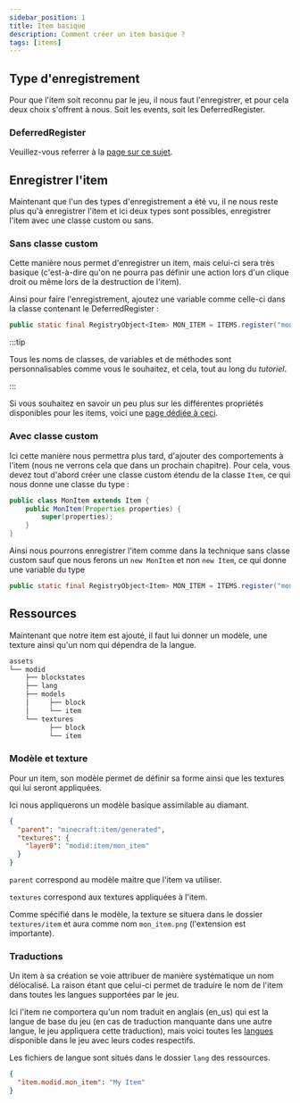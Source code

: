 ```yaml
---
sidebar_position: 1
title: Item basique
description: Comment créer un item basique ?
tags: [items]
---
```


## Type d'enregistrement
Pour que l'item soit reconnu par le jeu, il nous faut l'enregistrer, et pour cela deux choix s'offrent à nous. Soit les events, soit les DeferredRegister.

### DeferredRegister

Veuillez-vous referrer à la [page sur ce sujet](/register/deferred.mdx).

## Enregistrer l'item

Maintenant que l'un des types d'enregistrement a été vu, il ne nous reste plus qu'à enregistrer l'item et ici deux types sont possibles, enregistrer l'item avec une classe custom ou sans.

### Sans classe custom

Cette manière nous permet d'enregistrer un item, mais celui-ci sera très basique (c'est-à-dire qu'on ne pourra pas définir une action lors d'un clique droit ou même lors de la destruction de l'item).

Ainsi pour faire l'enregistrement, ajoutez une variable comme celle-ci dans la classe contenant le DeferredRegister :
```java
public static final RegistryObject<Item> MON_ITEM = ITEMS.register("mon_item", () -> new Item(new Item.Properties().stacksTo(10)));
```

:::tip

Tous les noms de classes, de variables et de méthodes sont personnalisables comme vous le souhaitez, et cela, tout au long du *tutoriel*.

:::

Si vous souhaitez en savoir un peu plus sur les différentes propriétés disponibles pour les items, voici une [page dédiée à ceci](properties.mdx).

### Avec classe custom
Ici cette manière nous permettra plus tard, d'ajouter des comportements à l'item (nous ne verrons cela que dans un prochain chapitre).
Pour cela, vous devez tout d'abord créer une classe custom étendu de la classe `Item`, ce qui nous donne une classe du type :
```java
public class MonItem extends Item {
    public MonItem(Properties properties) {
        super(properties);
    }
}
```

Ainsi nous pourrons enregistrer l'item comme dans la technique sans classe custom sauf que nous ferons un `new MonItem` et non `new Item`, ce qui donne une variable du type
```java
public static final RegistryObject<Item> MON_ITEM = ITEMS.register("mon_item", () -> new MonItem(new Item.Properties().tab(CreativeModeTab.TAB_MISC)));
```

## Ressources

Maintenant que notre item est ajouté, il faut lui donner un modèle, une texture ainsi qu'un nom qui dépendra de la langue.

```sh title='Arborescence basique des ressources pour un mod'
assets
└── modid
    ├── blockstates
    ├── lang
    ├── models
    │     ├── block
    │     └── item
    └── textures
          ├── block
          └── item
```

### Modèle et texture

Pour un item, son modèle permet de définir sa forme ainsi que les textures qui lui seront appliquées.

Ici nous appliquerons un modèle basique assimilable au diamant.

```json
{
  "parent": "minecraft:item/generated",
  "textures": {
    "layer0": "modid:item/mon_item"
  }
}
```

`parent` correspond au modèle maitre que l'item va utiliser.

`textures` correspond aux textures appliquées à l'item.

Comme spécifié dans le modèle, la texture se situera dans le dossier `textures/item` et aura comme nom `mon_item.png` (l'extension est importante).

### Traductions
Un item à sa création se voie attribuer de manière systématique un nom délocalisé. La raison étant que celui-ci permet de traduire le nom de l'item dans toutes les langues supportées par le jeu.

Ici l'item ne comportera qu'un nom traduit en anglais (en_us) qui est la langue de base du jeu (en cas de traduction manquante dans une autre langue, le jeu appliquera cette traduction), mais voici toutes les [langues](https://minecraft.fandom.com/wiki/Language) disponible dans le jeu avec leurs codes respectifs. 

Les fichiers de langue sont situés dans le dossier `lang` des ressources.

```json title=en_us.json
{
  "item.modid.mon_item": "My Item"
}
```